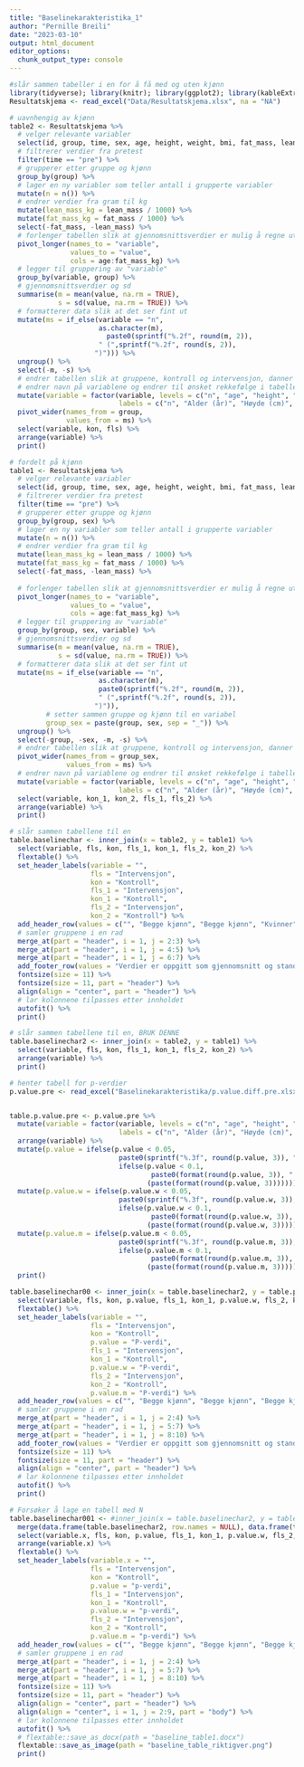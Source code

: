 ```yaml
---
title: "Baselinekarakteristika_1"
author: "Pernille Breili"
date: "2023-03-10"
output: html_document
editor_options: 
  chunk_output_type: console
---
```


```r
#slår sammen tabeller i en for å få med og uten kjønn
library(tidyverse); library(knitr); library(ggplot2); library(kableExtra); library(readxl); library(dplyr); library(flextable); library(knitr); library(equatags)
Resultatskjema <- read_excel("Data/Resultatskjema.xlsx", na = "NA")

# uavnhengig av kjønn
table2 <- Resultatskjema %>%
  # velger relevante variabler
  select(id, group, time, sex, age, height, weight, bmi, fat_mass, lean_mass, sys, dia, vat_mass, wc, `s-triglyserider`, `s-hdl`, `s-ldl`, `s-glukose`, pwv, handgrip, vo2max_ml_min_kg_6x5, `1rm_newton`, phys_act) %>%
  # filtrerer verdier fra pretest
  filter(time == "pre") %>%
  # grupperer etter gruppe og kjønn
  group_by(group) %>%
  # lager en ny variabler som teller antall i grupperte variabler
  mutate(n = n()) %>%
  # endrer verdier fra gram til kg
  mutate(lean_mass_kg = lean_mass / 1000) %>%
  mutate(fat_mass_kg = fat_mass / 1000) %>%
  select(-fat_mass, -lean_mass) %>%
  # forlenger tabellen slik at gjennomsnittsverdier er mulig å regne ut
  pivot_longer(names_to = "variable",
               values_to = "value",
               cols = age:fat_mass_kg) %>%
  # legger til gruppering av "variable"
  group_by(variable, group) %>%
  # gjennomsnittsverdier og sd
  summarise(m = mean(value, na.rm = TRUE),
            s = sd(value, na.rm = TRUE)) %>%
  # formatterer data slik at det ser fint ut
  mutate(ms = if_else(variable == "n",
                      as.character(m),
                        paste0(sprintf("%.2f", round(m, 2)),
                      " (",sprintf("%.2f", round(s, 2)),
                     ")"))) %>%
  ungroup() %>%
  select(-m, -s) %>%
  # endrer tabellen slik at gruppene, kontroll og intervensjon, danner en rad
  # endrer navn på variablene og endrer til ønsket rekkefølge i tabellen
  mutate(variable = factor(variable, levels = c("n", "age", "height", "weight", "bmi", "fat_mass_kg", "lean_mass_kg", "sys", "dia", "vat_mass", "wc", "s-triglyserider", "s-hdl", "s-ldl", "s-glukose", "pwv", "vo2max_ml_min_kg_6x5", "handgrip", "1rm_newton", "phys_act"),
                           labels = c("n", "Alder (år)", "Høyde (cm)", "Vekt (kg)", "BMI (kg/m2)", "Fettmasse (kg)", "Mager masse (kg)", "Systolisk blodtrykk (mmHg)", "Diastolisk blodtrykk (mmHg)", "Visceralt fett (g)", "Midjeomkrets (cm)", "Triglyserider (mmol/l)", "HDL-kolesterol (mmol/l)", "LDL-kolesterol (mmol/l)", "Glukose (mmol/l)", "Pulsbølgehastighet (m/s)", "VO2maks (ml/min/kg)", "Gripestyrke (kg)", "Benstyrke 1RM (kg)", "Aktivitetsnivå (kcal/uke)"))) %>%
  pivot_wider(names_from = group,
              values_from = ms) %>%
  select(variable, kon, fls) %>%
  arrange(variable) %>%
  print()

# fordelt på kjønn
table1 <- Resultatskjema %>%
  # velger relevante variabler
  select(id, group, time, sex, age, height, weight, bmi, fat_mass, lean_mass, sys, dia, vat_mass, wc, `s-triglyserider`, `s-hdl`, `s-ldl`, `s-glukose`, pwv, handgrip, vo2max_ml_min_kg_6x5, `1rm_newton`, phys_act) %>%
  # filtrerer verdier fra pretest
  filter(time == "pre") %>%
  # grupperer etter gruppe og kjønn
  group_by(group, sex) %>%
  # lager en ny variabler som teller antall i grupperte variabler
  mutate(n = n()) %>%
  # endrer verdier fra gram til kg
  mutate(lean_mass_kg = lean_mass / 1000) %>%
  mutate(fat_mass_kg = fat_mass / 1000) %>%
  select(-fat_mass, -lean_mass) %>%
  
  # forlenger tabellen slik at gjennomsnittsverdier er mulig å regne ut
  pivot_longer(names_to = "variable",
               values_to = "value",
               cols = age:fat_mass_kg) %>%
  # legger til gruppering av "variable"
  group_by(group, sex, variable) %>%
  # gjennomsnittsverdier og sd
  summarise(m = mean(value, na.rm = TRUE),
            s = sd(value, na.rm = TRUE)) %>%
  # formatterer data slik at det ser fint ut
  mutate(ms = if_else(variable == "n",
                      as.character(m),
                      paste0(sprintf("%.2f", round(m, 2)),
                      " (",sprintf("%.2f", round(s, 2)),
                     ")")), 
         # setter sammen gruppe og kjønn til en variabel
         group_sex = paste(group, sex, sep = "_")) %>%
  ungroup() %>%
  select(-group, -sex, -m, -s) %>%
  # endrer tabellen slik at gruppene, kontroll og intervensjon, danner en rad
  pivot_wider(names_from = group_sex,
              values_from = ms) %>%
  # endrer navn på variablene og endrer til ønsket rekkefølge i tabellen
  mutate(variable = factor(variable, levels = c("n", "age", "height", "weight", "bmi", "fat_mass_kg", "lean_mass_kg", "sys", "dia", "vat_mass", "wc", "s-triglyserider", "s-hdl", "s-ldl", "s-glukose", "pwv", "vo2max_ml_min_kg_6x5", "handgrip", "1rm_newton", "phys_act"),
                           labels = c("n", "Alder (år)", "Høyde (cm)", "Vekt (kg)", "BMI (kg/m2)", "Fettmasse (kg)", "Mager masse (kg)", "Systolisk blodtrykk (mmHg)", "Diastolisk blodtrykk (mmHg)", "Visceralt fett (g)", "Midjeomkrets (cm)", "Triglyserider (mmol/l)", "HDL-kolesterol (mmol/l)", "LDL-kolesterol (mmol/l)", "Glukose (mmol/l)", "Pulsbølgehastighet (m/s)", "Vo2maks (ml/min/kg)", "Gripestyrke (kg)", "Benstyrke 1RM (kg)", "Aktivitetsnivå (kcal/uke)"))) %>%
  select(variable, kon_1, kon_2, fls_1, fls_2) %>%
  arrange(variable) %>%
  print()

# slår sammen tabellene til en
table.baselinechar <- inner_join(x = table2, y = table1) %>%
  select(variable, fls, kon, fls_1, kon_1, fls_2, kon_2) %>%
  flextable() %>%
  set_header_labels(variable = "",
                    fls = "Intervensjon",
                    kon = "Kontroll",
                    fls_1 = "Intervensjon",
                    kon_1 = "Kontroll",
                    fls_2 = "Intervensjon",
                    kon_2 = "Kontroll") %>%
  add_header_row(values = c("", "Begge kjønn", "Begge kjønn", "Kvinner", "Kvinner", "Menn", "Menn")) %>%
  # samler gruppene i en rad
  merge_at(part = "header", i = 1, j = 2:3) %>%
  merge_at(part = "header", i = 1, j = 4:5) %>%
  merge_at(part = "header", i = 1, j = 6:7) %>%
  add_footer_row(values = "Verdier er oppgitt som gjennomsnitt og standardavvik (SD)", colwidths = 7) %>%
  fontsize(size = 11) %>%
  fontsize(size = 11, part = "header") %>%
  align(align = "center", part = "header") %>%
  # lar kolonnene tilpasses etter innholdet 
  autofit() %>%
  print()

# slår sammen tabellene til en, BRUK DENNE
table.baselinechar2 <- inner_join(x = table2, y = table1) %>%
  select(variable, fls, kon, fls_1, kon_1, fls_2, kon_2) %>%
  arrange(variable) %>%
  print()

# henter tabell for p-verdier 
p.value.pre <- read_excel("Baselinekarakteristika/p.value.diff.pre.xlsx")


table.p.value.pre <- p.value.pre %>%
  mutate(variable = factor(variable, levels = c("n", "age", "height", "total_mass", "bmi", "fat_mass", "lean_mass", "sys", "dia", "vat", "wc", "triglyserider", "hdl", "ldl", "glukose", "pwv", "vo2max", "handgrip", "rm", "act"),
                           labels = c("n", "Alder (år)", "Høyde (cm)", "Vekt (kg)", "BMI (kg/m2)", "Fettmasse (kg)", "Mager masse (kg)", "Systolisk blodtrykk (mmHg)", "Diastolisk blodtrykk (mmHg)", "Visceralt fett (g)", "Midjeomkrets (cm)", "Triglyserider (mmol/l)", "HDL-kolesterol (mmol/l)", "LDL-kolesterol (mmol/l)", "Glukose (mmol/l)", "Pulsbølgehastighet (m/s)", "VO2maks (ml/min/kg)", "Gripestyrke (kg)", "Benstyrke 1RM (kg)", "Aktivitetsnivå (kcal/uke)"))) %>%
  arrange(variable) %>%
  mutate(p.value = ifelse(p.value < 0.05,
                           paste0(sprintf("%.3f", round(p.value, 3)), " *"),
                           ifelse(p.value < 0.1,
                                   paste0(format(round(p.value, 3)), " ¶"),
                                  (paste(format(round(p.value, 3))))))) %>%
  mutate(p.value.w = ifelse(p.value.w < 0.05,
                           paste0(sprintf("%.3f", round(p.value.w, 3)), " *"),
                           ifelse(p.value.w < 0.1,
                                   paste0(format(round(p.value.w, 3)), " ¶"),
                                  (paste(format(round(p.value.w, 3))))))) %>%
  mutate(p.value.m = ifelse(p.value.m < 0.05,
                           paste0(sprintf("%.3f", round(p.value.m, 3)), " *"),
                           ifelse(p.value.m < 0.1,
                                   paste0(format(round(p.value.m, 3)), " ¶"),
                                  (paste(format(round(p.value.m, 3))))))) %>%
  print()

table.baselinechar00 <- inner_join(x = table.baselinechar2, y = table.p.value.pre) %>%
  select(variable, fls, kon, p.value, fls_1, kon_1, p.value.w, fls_2, kon_2, p.value.m) %>%
  flextable() %>%
  set_header_labels(variable = "",
                    fls = "Intervensjon",
                    kon = "Kontroll",
                    p.value = "P-verdi",
                    fls_1 = "Intervensjon",
                    kon_1 = "Kontroll",
                    p.value.w = "P-verdi",
                    fls_2 = "Intervensjon",
                    kon_2 = "Kontroll",
                    p.value.m = "P-verdi") %>%
  add_header_row(values = c("", "Begge kjønn", "Begge kjønn", "Begge kjønn", "Kvinner", "Kvinner", "Kvinner", "Menn", "Menn", "Menn")) %>%
  # samler gruppene i en rad
  merge_at(part = "header", i = 1, j = 2:4) %>% 
  merge_at(part = "header", i = 1, j = 5:7) %>%
  merge_at(part = "header", i = 1, j = 8:10) %>%
  add_footer_row(values = "Verdier er oppgitt som gjennomsnitt og standardavvik (SD). * P < 0.05; ¶ P < 0.1 ", colwidths = 10) %>%
  fontsize(size = 11) %>%
  fontsize(size = 11, part = "header") %>%
  align(align = "center", part = "header") %>%
  # lar kolonnene tilpasses etter innholdet 
  autofit() %>%
  print()

# Forsøker å lage en tabell med N
table.baselinechar001 <- #inner_join(x = table.baselinechar2, y = table.p.value.pre) %>%
  merge(data.frame(table.baselinechar2, row.names = NULL), data.frame(table.p.value.pre, row.names = NULL), by = 0, all = TRUE) [-1] %>%
  select(variable.x, fls, kon, p.value, fls_1, kon_1, p.value.w, fls_2, kon_2, p.value.m) %>%
  arrange(variable.x) %>%
  flextable() %>%
  set_header_labels(variable.x = "",
                    fls = "Intervensjon",
                    kon = "Kontroll",
                    p.value = "p-verdi",
                    fls_1 = "Intervensjon",
                    kon_1 = "Kontroll",
                    p.value.w = "p-verdi",
                    fls_2 = "Intervensjon",
                    kon_2 = "Kontroll",
                    p.value.m = "p-verdi") %>%
  add_header_row(values = c("", "Begge kjønn", "Begge kjønn", "Begge kjønn", "Kvinner", "Kvinner", "Kvinner", "Menn", "Menn", "Menn")) %>%
  # samler gruppene i en rad
  merge_at(part = "header", i = 1, j = 2:4) %>%
  merge_at(part = "header", i = 1, j = 5:7) %>%
  merge_at(part = "header", i = 1, j = 8:10) %>%
  fontsize(size = 11) %>%
  fontsize(size = 11, part = "header") %>%
  align(align = "center", part = "header") %>%
  align(align = "center", i = 1, j = 2:9, part = "body") %>%
  # lar kolonnene tilpasses etter innholdet 
  autofit() %>%
  # flextable::save_as_docx(path = "baseline_table1.docx")
  flextable::save_as_image(path = "baseline_table_riktigver.png")
  print()


```


